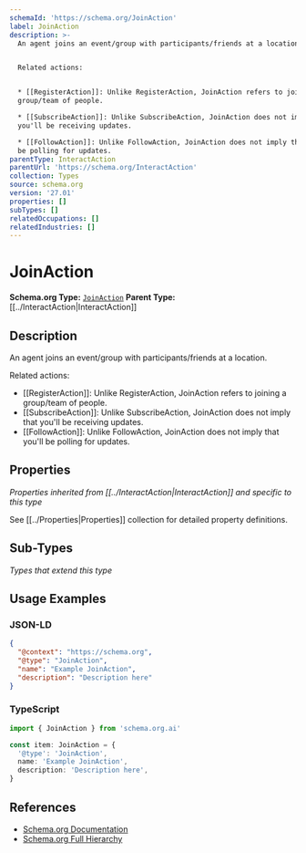 ```yaml
---
schemaId: 'https://schema.org/JoinAction'
label: JoinAction
description: >-
  An agent joins an event/group with participants/friends at a location.


  Related actions:


  * [[RegisterAction]]: Unlike RegisterAction, JoinAction refers to joining a
  group/team of people.

  * [[SubscribeAction]]: Unlike SubscribeAction, JoinAction does not imply that
  you'll be receiving updates.

  * [[FollowAction]]: Unlike FollowAction, JoinAction does not imply that you'll
  be polling for updates.
parentType: InteractAction
parentUrl: 'https://schema.org/InteractAction'
collection: Types
source: schema.org
version: '27.01'
properties: []
subTypes: []
relatedOccupations: []
relatedIndustries: []
---
```

# JoinAction

**Schema.org Type:** [`JoinAction`](https://schema.org/JoinAction)
**Parent Type:** [[../InteractAction|InteractAction]]

## Description

An agent joins an event/group with participants/friends at a location.

Related actions:

* [[RegisterAction]]: Unlike RegisterAction, JoinAction refers to joining a group/team of people.
* [[SubscribeAction]]: Unlike SubscribeAction, JoinAction does not imply that you'll be receiving updates.
* [[FollowAction]]: Unlike FollowAction, JoinAction does not imply that you'll be polling for updates.

## Properties

*Properties inherited from [[../InteractAction|InteractAction]] and specific to this type*

See [[../Properties|Properties]] collection for detailed property definitions.

## Sub-Types

*Types that extend this type*

## Usage Examples

### JSON-LD

```json
{
  "@context": "https://schema.org",
  "@type": "JoinAction",
  "name": "Example JoinAction",
  "description": "Description here"
}
```

### TypeScript

```typescript
import { JoinAction } from 'schema.org.ai'

const item: JoinAction = {
  '@type': 'JoinAction',
  name: 'Example JoinAction',
  description: 'Description here',
}
```

## References

- [Schema.org Documentation](https://schema.org/JoinAction)
- [Schema.org Full Hierarchy](https://schema.org/docs/full.html)
